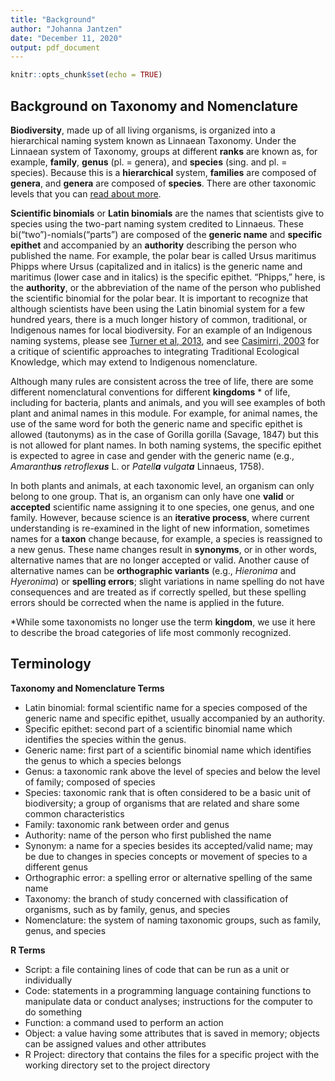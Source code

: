 ```yaml
---
title: "Background"
author: "Johanna Jantzen"
date: "December 11, 2020"
output: pdf_document
---
```


```r
knitr::opts_chunk$set(echo = TRUE)
```

## Background on Taxonomy and Nomenclature

**Biodiversity**, made up of all living organisms, is organized into a hierarchical naming system known as Linnaean Taxonomy. Under the Linnaean system of Taxonomy, groups at different **ranks** are known as, for example, **family**, **genus** (pl. = genera), and **species** (sing. and pl. = species). Because this is a **hierarchical** system, **families** are composed of **genera**, and **genera** are composed of **species**. There are other taxonomic levels that you can [read about more](https://www.britannica.com/science/taxonomy/Ranks). 

**Scientific binomials** or **Latin binomials** are the names that scientists give to species using the two-part naming system credited to Linnaeus. These bi(“two”)-nomials(“parts”) are composed of the **generic name** and **specific epithet** and accompanied by an **authority** describing the person who published the name. For example, the polar bear is called Ursus maritimus Phipps where Ursus (capitalized and in italics) is the generic name and maritimus (lower case and in italics) is the specific epithet. “Phipps,” here, is the **authority**, or the abbreviation of the name of the person who published the scientific binomial for the polar bear. It is important to recognize that although scientists have been using the Latin binomial system for a few hundred years, there is a much longer history of common, traditional, or Indigenous names for local biodiversity. For an example of an Indigenous naming systems, please see [Turner et al, 2013](http://citeseerx.ist.psu.edu/viewdoc/download?doi=10.1.1.843.2670&rep=rep1&type=pdf), and see [Casimirri, 2003](http://www.fao.org/3/XII/0887-A3.htm) for a critique of scientific approaches to integrating Traditional Ecological Knowledge, which may extend to Indigenous nomenclature.

Although many rules are consistent across the tree of life, there are some different nomenclatural conventions for different **kingdoms** * of life, including for bacteria, plants and animals, and you will see examples of both plant and animal names in this module. For example, for animal names, the use of the same word for both the generic name and specific epithet is allowed (tautonyms) as in the case of Gorilla gorilla (Savage, 1847) but this is not allowed for plant names. In both naming systems, the specific epithet is expected to agree in case and gender with the generic name (e.g., *Amaranth**us** retroflex**us** * L. or *Patell**a** vulgat**a** * Linnaeus, 1758). 

In both plants and animals, at each taxonomic level, an organism can only belong to one group. That is, an organism can only have one **valid** or **accepted** scientific name assigning it to one species, one genus, and one family. However, because science is an **iterative process**, where current understanding is re-examined in the light of new information, sometimes names for a **taxon** change because, for example, a species is reassigned to a new genus. These name changes result in **synonyms**, or in other words, alternative names that are no longer accepted or valid. Another cause of alternative names can be **orthographic variants** (e.g., *Hieronima* and *Hyeronima*) or **spelling errors**; slight variations in name spelling do not have consequences and are treated as if correctly spelled, but these spelling errors should be corrected when the name is applied in the future. 

*While some taxonomists no longer use the term **kingdom**, we use it here to describe the broad categories of life most commonly recognized.

\newpage

## Terminology

**Taxonomy and Nomenclature Terms**

* Latin binomial: formal scientific name for a species composed of the generic name and specific epithet, usually accompanied by an authority.
* Specific epithet: second part of a scientific binomial name which identifies the species within the genus.
* Generic name: first part of a scientific binomial name which identifies the genus to which a species belongs
* Genus: a taxonomic rank above the level of species and below the level of family; composed of species
* Species: taxonomic rank that is often considered to be a basic unit of biodiversity; a group of organisms that are related and share some common characteristics
* Family: taxonomic rank between order and genus
* Authority: name of the person who first published the name
* Synonym: a name for a species besides its accepted/valid name; may be due to changes in species concepts or movement of species to a different genus
* Orthographic error: a spelling error or alternative spelling of the same name
* Taxonomy: the branch of study concerned with classification of organisms, such as by family, genus, and species
* Nomenclature: the system of naming taxonomic groups, such as family, genus, and species

**R Terms**

* Script: a file containing lines of code that can be run as a unit or individually
* Code: statements in a programming language containing functions to manipulate data or conduct analyses; instructions for the computer to do something
* Function: a command used to perform an action
* Object: a value having some attributes that is saved in memory; objects can be assigned values and other attributes
* R Project: directory that contains the files for a specific project with the working directory set to the project directory






